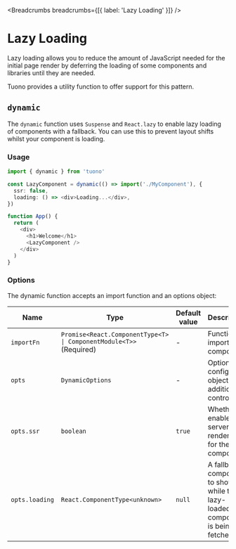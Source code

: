 
<MetaTags
  title="Tuono - Lazy Loading"
  canonical="https://tuono.dev/documentation/core-concepts/lazy-loading"
/>


<Breadcrumbs breadcrumbs={[{ label: 'Lazy Loading' }]} />

# Lazy Loading

Lazy loading allows you to reduce the amount of JavaScript needed for the initial page render by deferring the loading of some components and libraries until they are needed.

Tuono provides a utility function to offer support for this pattern.

## `dynamic`

The `dynamic` function uses `Suspense` and `React.lazy` to enable lazy loading of components with a fallback. You can use this to prevent layout shifts whilst your component is loading.

### Usage

```typescript jsx
import { dynamic } from 'tuono'

const LazyComponent = dynamic(() => import('./MyComponent'), {
  ssr: false,
  loading: () => <div>Loading...</div>,
})

function App() {
  return (
    <div>
      <h1>Welcome</h1>
      <LazyComponent />
    </div>
  )
}
```

### Options

The dynamic function accepts an import function and an options object:

| Name           | Type                                                               | Default value | Description                                                                    |
| -------------- | ------------------------------------------------------------------ | ------------- | ------------------------------------------------------------------------------ |
| `importFn`     | `Promise<React.ComponentType<T> \| ComponentModule<T>>` (Required) | -             | Function to import your component.                                             |
| `opts`         | `DynamicOptions`                                                   | -             | Optional config object for additional control.                                 |
| `opts.ssr`     | `boolean`                                                          | `true`        | Whether to enable server-side rendering for the component.                     |
| `opts.loading` | `React.ComponentType<unknown>`                                     | `null`        | A fallback component to show while the lazy-loaded component is being fetched. |
